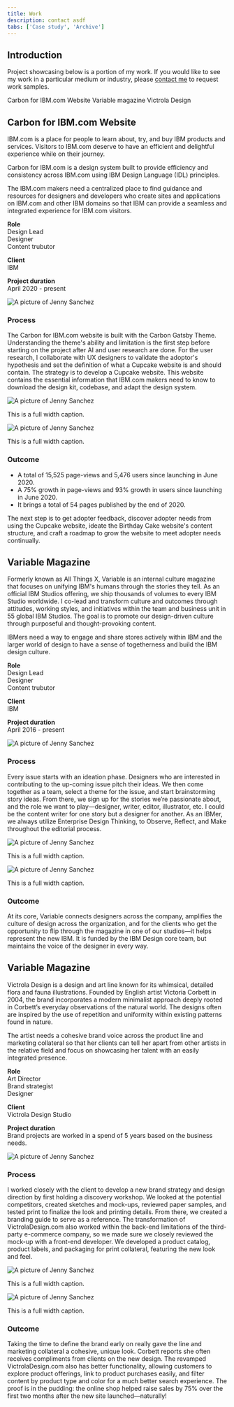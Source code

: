 ```yaml
---
title: Work
description: contact asdf
tabs: ['Case study', 'Archive']
---
```


## Introduction  
Project showcasing below is a portion of my work. If you would like to see my work in a particular medium or industry, please [contact me](/contact) to request work samples.

<AnchorLinks>
  <AnchorLink>Carbon for IBM.com Website</AnchorLink>
  <AnchorLink>Variable magazine</AnchorLink>
  <AnchorLink>Victrola Design</AnchorLink>
</AnchorLinks>

## Carbon for IBM.com Website

<div className="case-study">

<Row>

  <Column colMd={7} colLg={7}>

IBM.com is a place for people to learn about, try, and buy IBM products and services. Visitors to IBM.com deserve to have an efficient and delightful experience while on their journey.

Carbon for IBM.com is a design system built to provide efficiency and consistency across IBM.com using IBM Design Language (IDL) principles.

The IBM.com makers need a centralized place to find guidance and resources for designers and developers who create sites and applications on IBM.com and other IBM domains so that IBM can provide a seamless and integrated experience for IBM.com visitors.

  </Column>

  <Column colMd={4} colLg={4} offsetMd={1} offsetLg={1}>

<Aside>

**Role**  
Design Lead  
Designer  
Content trubutor  

**Client**  
IBM  

**Project duration**  
April 2020 - present  

</Aside>

  </Column>

</Row>

![A picture of Jenny Sanchez](./../images/fpo--4x3.jpg)

### Process  
The Carbon for IBM.com website is built with the Carbon Gatsby Theme. Understanding the theme's ability and limitation is the first step before starting on the project after AI and user research are done. For the user research, I collaborate with UX designers to validate the adoptor's hypothesis and set the definition of what a Cupcake website is and should contain. The strategy is to develop a Cupcake website. This website contains the essential information that IBM.com makers need to know to download the design kit, codebase, and adapt the design system.

<Row>

  <Column colMd={6} colLg={6}>

![A picture of Jenny Sanchez](./../images/fpo--1x1.jpg)

<Caption fullWidth>This is a full width caption.</Caption>

  </Column>

  <Column colMd={6} colLg={6}>

![A picture of Jenny Sanchez](./../images/fpo--1x1.jpg)

<Caption fullWidth>This is a full width caption.</Caption>

  </Column>

</Row>

### Outcome  
- A total of 15,525 page-views and 5,476 users since launching in June 2020. 
- A 75% growth in page-views and 93% growth in users since launching in June 2020. 
- It brings a total of 54 pages published by the end of 2020.

The next step is to get adopter feedback, discover adopter needs from using the Cupcake website, ideate the Birthday Cake website's content structure, and craft a roadmap to grow the website to meet adopter needs continually.

<MiniCard title="Visit Carbon for IBM.com website" href="#" />

<!-- new section -->
    
## Variable Magazine


<Row>

  <Column colMd={7} colLg={7}>

Formerly known as All Things X, Variable is an internal culture magazine that focuses on unifying IBM's humans through the stories they tell. As an official IBM Studios offering, we ship thousands of volumes to every IBM Studio worldwide. I co-lead and transform culture and outcomes through attitudes, working styles, and initiatives within the team and business unit in 55 global IBM Studios. The goal is to promote our design-driven culture through purposeful and thought-provoking content.

IBMers need a way to engage and share stores actively within IBM and the larger world of design to have a sense of togetherness and build the IBM design culture.

  </Column>

  <Column colMd={4} colLg={4} offsetMd={1} offsetLg={1}>

<Aside>

**Role**  
Design Lead  
Designer  
Content trubutor  

**Client**  
IBM  

**Project duration**  
April 2016 - present  

</Aside>

  </Column>

</Row>

![A picture of Jenny Sanchez](./../images/fpo--4x3.jpg)

### Process  
Every issue starts with an ideation phase. Designers who are interested in contributing to the up-coming issue pitch their ideas. We then come together as a team, select a theme for the issue, and start brainstorming story ideas. From there, we sign up for the stories we’re passionate about, and the role we want to play—designer, writer, editor, illustrator, etc. I could be the content writer for one story but a designer for another. As an IBMer, we always utilize Enterprise Design Thinking, to Observe, Reflect, and Make throughout the editorial process.

<Row>

  <Column colMd={6} colLg={6}>

![A picture of Jenny Sanchez](./../images/fpo--1x1.jpg)

<Caption fullWidth>This is a full width caption.</Caption>

  </Column>

  <Column colMd={6} colLg={6}>

![A picture of Jenny Sanchez](./../images/fpo--1x1.jpg)

<Caption fullWidth>This is a full width caption.</Caption>

  </Column>

</Row>

### Outcome  
At its core, Variable connects designers across the company, amplifies the culture of design across the organization, and for the clients who get the opportunity to flip through the magazine in one of our studios—it helps represent the new IBM. It is funded by the IBM Design core team, but maintains the voice of the designer in every way.

<MiniCard title="Read Hustle design article" href="#" />

<!-- new section -->
    
## Variable Magazine

<Row>

  <Column colMd={7} colLg={7}>

Victrola Design is a design and art line known for its whimsical, detailed flora and fauna illustrations. Founded by English artist Victoria Corbett in 2004, the brand incorporates a modern minimalist approach deeply rooted in Corbett’s everyday observations of the natural world. The designs often are inspired by the use of repetition and uniformity within existing patterns found in nature.

The artist needs a cohesive brand voice across the product line and marketing collateral so that her clients can tell her apart from other artists in the relative field and focus on showcasing her talent with an easily integrated presence.

  </Column>

  <Column colMd={4} colLg={4} offsetMd={1} offsetLg={1}>

<Aside>

**Role**  
Art Director  
Brand strategist  
Designer  

**Client**  
Victrola Design Studio  

**Project duration**  
Brand projects are worked in a spend of 5 years based on the business needs.  

</Aside>

  </Column>

</Row>

![A picture of Jenny Sanchez](./../images/fpo--4x3.jpg)

### Process  
I worked closely with the client to develop a new brand strategy and design direction by first holding a discovery workshop. We looked at the potential competitors, created sketches and mock-ups, reviewed paper samples, and tested print to finalize the look and printing details. From there, we created a branding guide to serve as a reference. The transformation of VictrolaDesign.com also worked within the back-end limitations of the third-party e-commerce company, so we made sure we closely reviewed the mock-up with a front-end developer. We developed a product catalog, product labels, and packaging for print collateral, featuring the new look and feel.

<Row>

  <Column colMd={6} colLg={6}>

![A picture of Jenny Sanchez](./../images/fpo--1x1.jpg)

<Caption fullWidth>This is a full width caption.</Caption>

  </Column>

  <Column colMd={6} colLg={6}>

![A picture of Jenny Sanchez](./../images/fpo--1x1.jpg)

<Caption fullWidth>This is a full width caption.</Caption>

  </Column>

</Row>

### Outcome  
Taking the time to define the brand early on really gave the line and marketing collateral a cohesive, unique look. Corbett reports she often receives compliments from clients on the new design. The revamped VictrolaDesign.com also has better functionality, allowing customers to explore product offerings, link to product purchases easily, and filter content by product type and color for a much better search experience. The proof is in the pudding: the online shop helped raise sales by 75% over the first two months after the new site launched—naturally!

<MiniCard title="Visit Victoria Studio website" href="#" />

</div>